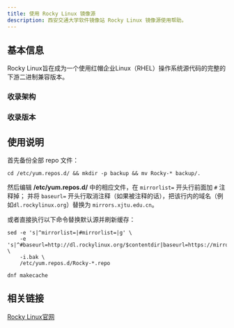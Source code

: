 ```yaml
---
title: 使用 Rocky Linux 镜像源
description: 西安交通大学软件镜像站 Rocky Linux 镜像源使用帮助。
---
```

## 基本信息
Rocky Linux旨在成为一个使用红帽企业Linux（RHEL）操作系统源代码的完整的下游二进制兼容版本。
### 收录架构
### 收录版本
## 使用说明
首先备份全部 repo 文件：
```shell
cd /etc/yum.repos.d/ && mkdir -p backup && mv Rocky-* backup/.
```
然后编辑 **/etc/yum.repos.d/** 中的相应文件，在 `mirrorlist=` 开头行前面加 `#` 注释掉；
并将 `baseurl=` 开头行取消注释（如果被注释的话），把该行内的域名（例如`dl.rockylinux.org`）替换为 `mirrors.xjtu.edu.cn`。

或者直接执行以下命令替换默认源并刷新缓存：
```shell
sed -e 's|^mirrorlist=|#mirrorlist=|g' \
    -e 's|^#baseurl=http://dl.rockylinux.org/$contentdir|baseurl=https://mirrors.xjtu.edu.cn/rockylinux|g' \
    -i.bak \
    /etc/yum.repos.d/Rocky-*.repo

dnf makecache
```
## 相关链接
[Rocky Linux官网](https://rockylinux.org/)

